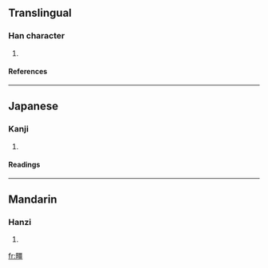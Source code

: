 ==Translingual==
===Han character===
{{Han char|rn=102|rad=田|as=13|sn=18|four=|canj=田一田一 (WMWM)}}
# {{defn|Han|sort=田13}}
====References====
{{Han ref|kx=0766.300|dkj=21956|hdz=42553.060|uh=7585|ud=30085}}

----
==Japanese==
===Kanji===
{{ja-kanji|grade=|rs=田13}}
# {{defn|Japanese}} 
====Readings====
{{ja-readings|on=[[きょう]] (kyō), [[こう]] (kō)|kun=[[さかい]] (sakai)|nanori=}}

----
==Mandarin==
===Hanzi===
{{cmn-hanzi|pin=[[jiāng]] ([[jiang1]])|wg=chiang<sup>1</sup>}}
# {{defn|Mandarin}}

[[fr:疅]]